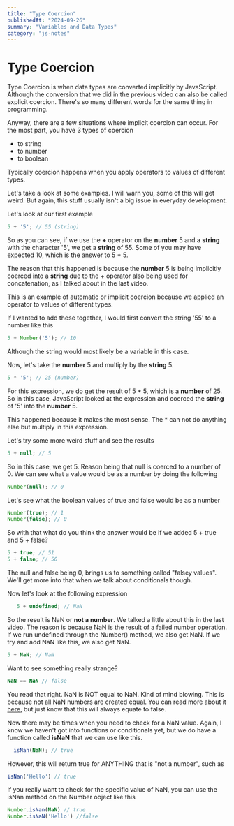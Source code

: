 ```yaml
---
title: "Type Coercion"
publishedAt: "2024-09-26"
summary: "Variables and Data Types"
category: "js-notes"
---
```


# Type Coercion

Type Coercion is when data types are converted implicitly by JavaScript. Although the conversion that we did in the previous video can also be called explicit coercion. There's so many different words for the same thing in programming.

Anyway, there are a few situations where implicit coercion can occur. For the most part, you have 3 types of coercion

- to string
- to number
- to boolean

Typically coercion happens when you apply operators to values of different types.

Let's take a look at some examples. I will warn you, some of this will get weird. But again, this stuff usually isn't a big issue in everyday development.

Let's look at our first example

```JavaScript
5 + '5'; // 55 (string)
```

So as you can see, if we use the **+** operator on the **number** 5 and a **string** with the character '5', we get a **string** of 55. Some of you may have expected 10, which is the answer to 5 + 5.

The reason that this happened is because the **number** 5 is being implicitly coerced into a **string** due to the + operator also being used for concatenation, as I talked about in the last video.

This is an example of automatic or implicit coercion because we applied an operator to values of different types.

If I wanted to add these together, I would first convert the string '55' to a number like this

```JavaScript
5 + Number('5'); // 10
```

Although the string would most likely be a variable in this case.

Now, let's take the **number** 5 and multiply by the **string** 5.

```JavaScript
5 * '5'; // 25 (number)
```

For this expression, we do get the result of 5 \* 5, which is a **number** of 25. So in this case, JavaScript looked at the expression and coerced the **string** of '5' into the **number** 5.

This happened because it makes the most sense. The \* can not do anything else but multiply in this expression.

Let's try some more weird stuff and see the results

```JavaScript
5 + null; // 5
```

So in this case, we get 5. Reason being that null is coerced to a number of 0. We can see what a value would be as a number by doing the following

```JavaScript
Number(null); // 0
```

Let's see what the boolean values of true and false would be as a number

```JavaScript
Number(true); // 1
Number(false); // 0
```

So with that what do you think the answer would be if we added 5 + true and 5 + false?

```JavaScript
5 + true; // 51
5 + false; // 50
```

The null and false being 0, brings us to something called "falsey values". We'll get more into that when we talk about conditionals though.

Now let's look at the following expression

```JavaScript
   5 + undefined; // NaN
```

So the result is NaN or **not a number**. We talked a little about this in the last video. The reason is because NaN is the result of a failed number operation. If we run undefined through the Number() method, we also get NaN.
If we try and add NaN like this, we also get NaN.

```JavaScript
5 + NaN; // NaN
```

Want to see something really strange?

```JavaScript
NaN == NaN // false
```

You read that right. NaN is NOT equal to NaN. Kind of mind blowing. This is because not all NaN numbers are created equal. You can read more about it [here](https://es5.github.io/#x11.9.6), but just know that this will always equate to false.

Now there may be times when you need to check for a NaN value. Again, I know we haven't got into functions or conditionals yet, but we do have a function called **isNaN** that we can use like this.

```JavaScript
  isNan(NaN); // true
```

However, this will return true for ANYTHING that is "not a number", such as

```JavaScript
isNan('Hello') // true
```

If you really want to check for the specific value of NaN, you can use the isNan method on the Number object like this

```JavaScript
Number.isNan(NaN) // true
Number.isNaN('Hello') //false
```
